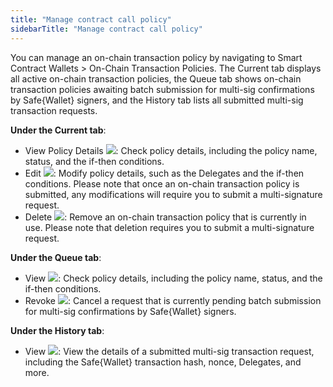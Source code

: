 ```yaml
---
title: "Manage contract call policy"
sidebarTitle: "Manage contract call policy"
---
```


You can manage an on-chain transaction policy by navigating to Smart Contract Wallets > On-Chain Transaction Policies. The Current tab displays all active on-chain transaction policies, the Queue tab shows on-chain transaction policies awaiting batch submission for multi-sig confirmations by Safe&#123;Wallet&#125; signers, and the History tab lists all submitted multi-sig transaction requests.

**Under the Current tab**:
- View Policy Details <img src="/en/images/risk-controls/view.svg" className="icon"></img>: Check policy details, including the policy name, status, and the if-then conditions.
- Edit <img src="/en/images/risk-controls/edit.svg" className="icon"></img>: Modify policy details, such as the Delegates and the if-then conditions. Please note that once an on-chain transaction policy is submitted, any modifications will require you to submit a multi-signature request.
- Delete <img src="/en/images/risk-controls/delete.svg" className="icon"></img>: Remove an on-chain transaction policy that is currently in use. Please note that deletion requires you to submit a multi-signature request.

**Under the Queue tab**:
- View <img src="/en/images/risk-controls/view.svg" className="icon"></img>: Check policy details, including the policy name, status, and the if-then conditions.
- Revoke <img src="/en/images/risk-controls/revoke.svg" className="icon"></img>: Cancel a request that is currently pending batch submission for multi-sig confirmations by Safe&#123;Wallet&#125; signers.

**Under the History tab**:
- View <img src="/en/images/risk-controls/view.svg" className="icon"></img>: View the details of a submitted multi-sig transaction request, including the Safe&#123;Wallet&#125; transaction hash, nonce, Delegates, and more.